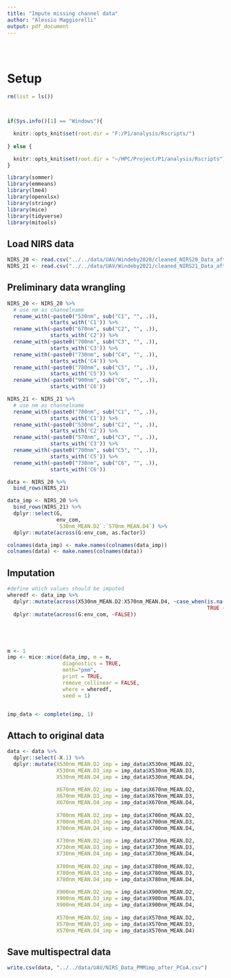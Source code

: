 ---
title: "Impute missing channel data"
author: "Alessio Maggiorelli"
output: pdf_document
---

```{r script description}

```


```{r TO DO} 

```


```{r questions}

```


# Setup

```{r, setup, include=FALSE}
rm(list = ls())



if(Sys.info()[1] == "Windows"){

  knitr::opts_knit$set(root.dir = "F:/P1/analysis/Rscripts/")
  
} else {

  knitr::opts_knit$set(root.dir = "~/HPC/Project/P1/analysis/Rscripts")
}


```


```{r packages}

library(sommer)
library(emmeans)
library(lme4)
library(openxlsx)
library(stringr)
library(mice)
library(tidyverse)
library(mitools)

```


## Load NIRS data

```{r}

NIRS_20 <- read.csv("../../data/UAV/Windeby2020/cleaned_NIRS20_Data_after_PCoA.csv")
NIRS_21 <- read.csv("../../data/UAV/Windeby2021/cleaned_NIRS21_Data_after_PCoA.csv")

```

## Preliminary data wrangling

```{r}

NIRS_20 <- NIRS_20 %>% 
  # use nm as channelname
  rename_with(~paste0("530nm", sub("C1", "", .)), 
              starts_with('C1')) %>% 
  rename_with(~paste0("670nm", sub("C2", "", .)), 
              starts_with('C2')) %>% 
  rename_with(~paste0("700nm", sub("C3", "", .)), 
              starts_with('C3')) %>% 
  rename_with(~paste0("730nm", sub("C4", "", .)), 
              starts_with('C4')) %>% 
  rename_with(~paste0("780nm", sub("C5", "", .)), 
              starts_with('C5')) %>% 
  rename_with(~paste0("900nm", sub("C6", "", .)), 
              starts_with('C6'))

NIRS_21 <- NIRS_21 %>% 
  # use nm as channelname
  rename_with(~paste0("780nm", sub("C1", "", .)), 
              starts_with('C1')) %>% 
  rename_with(~paste0("530nm", sub("C2", "", .)), 
              starts_with('C2')) %>% 
  rename_with(~paste0("570nm", sub("C3", "", .)), 
              starts_with('C3')) %>% 
  rename_with(~paste0("700nm", sub("C5", "", .)), 
              starts_with('C5')) %>% 
  rename_with(~paste0("730nm", sub("C6", "", .)), 
              starts_with('C6'))

data <- NIRS_20 %>% 
  bind_rows(NIRS_21)

data_imp <- NIRS_20 %>% 
  bind_rows(NIRS_21) %>% 
  dplyr::select(G,
                env_com,
                `530nm_MEAN.D2`:`570nm_MEAN.D4`) %>% 
  dplyr::mutate(across(G:env_com, as.factor))

colnames(data_imp) <- make.names(colnames(data_imp))
colnames(data) <- make.names(colnames(data))


```

## Imputation

```{r}


#define which values should be imputed
wheredf <- data_imp %>% 
  dplyr::mutate(across(X530nm_MEAN.D2:X570nm_MEAN.D4, ~case_when(is.na(.) ~ TRUE,
                                                                 TRUE ~ FALSE))) %>% 
  dplyr::mutate(across(G:env_com, ~FALSE))





m <- 1
imp <- mice::mice(data_imp, m = m,
                  diagnostics = TRUE, 
                  meth="pmm", 
                  print = TRUE, 
                  remove_collinear = FALSE,
                  where = wheredf,
                  seed = 1)


imp_data <- complete(imp, 1)

```

## Attach to original data


```{r}

data <- data %>% 
  dplyr::select(-X.1) %>% 
  dplyr::mutate(X530nm_MEAN.D2_imp = imp_data$X530nm_MEAN.D2,
                X530nm_MEAN.D3_imp = imp_data$X530nm_MEAN.D3,
                X530nm_MEAN.D4_imp = imp_data$X530nm_MEAN.D4,
                
                X670nm_MEAN.D2_imp = imp_data$X670nm_MEAN.D2,
                X670nm_MEAN.D3_imp = imp_data$X670nm_MEAN.D3,
                X670nm_MEAN.D4_imp = imp_data$X670nm_MEAN.D4,
                
                X700nm_MEAN.D2_imp = imp_data$X700nm_MEAN.D2,
                X700nm_MEAN.D3_imp = imp_data$X700nm_MEAN.D3,
                X700nm_MEAN.D4_imp = imp_data$X700nm_MEAN.D4,
                
                X730nm_MEAN.D2_imp = imp_data$X730nm_MEAN.D2,
                X730nm_MEAN.D3_imp = imp_data$X730nm_MEAN.D3,
                X730nm_MEAN.D4_imp = imp_data$X730nm_MEAN.D4,
                
                X780nm_MEAN.D2_imp = imp_data$X780nm_MEAN.D2,
                X780nm_MEAN.D3_imp = imp_data$X780nm_MEAN.D3,
                X780nm_MEAN.D4_imp = imp_data$X780nm_MEAN.D4,
                
                X900nm_MEAN.D2_imp = imp_data$X900nm_MEAN.D2,
                X900nm_MEAN.D3_imp = imp_data$X900nm_MEAN.D3,
                X900nm_MEAN.D4_imp = imp_data$X900nm_MEAN.D4,
                
                X570nm_MEAN.D2_imp = imp_data$X570nm_MEAN.D2,
                X570nm_MEAN.D3_imp = imp_data$X570nm_MEAN.D3,
                X570nm_MEAN.D4_imp = imp_data$X570nm_MEAN.D4)


```

## Save multispectral data

```{r}

write.csv(data, "../../data/UAV/NIRS_Data_PMMimp_after_PCoA.csv")

```


```{r}

```

